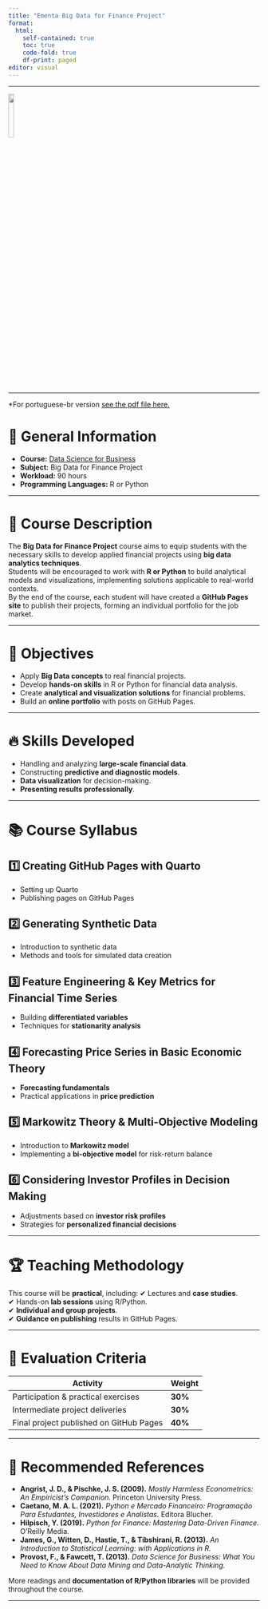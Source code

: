 ```yaml
---
title: "Ementa Big Data for Finance Project"
format:
  html:
    self-contained: true
    toc: true
    code-fold: true
    df-print: paged
editor: visual
---
```


---

<left> ![](https://raw.githubusercontent.com/profrhozon/site/main/logo_FAE.png){width="15%"} </left>

---


*For portuguese-br version [see the pdf file here.](https://github.com/profrhozon/site/blob/main/Ementa_FAE_Projetos_DS_FinMkt.pdf)


# 📌 General Information

- **Course:** [Data Science for Business](https://fae.edu/cursos/182302806/ciencia-de-dados-para-negocios.htm)  
- **Subject:** Big Data for Finance Project  
- **Workload:** 90 hours  
- **Programming Languages:** R or Python  

---

# 🎯 Course Description

The **Big Data for Finance Project** course aims to equip students with the necessary skills to develop applied financial projects using **big data analytics techniques**.  
Students will be encouraged to work with **R or Python** to build analytical models and visualizations, implementing solutions applicable to real-world contexts.  
By the end of the course, each student will have created a **GitHub Pages site** to publish their projects, forming an individual portfolio for the job market.

---

# 🎯 Objectives

- Apply **Big Data concepts** to real financial projects.
- Develop **hands-on skills** in R or Python for financial data analysis.
- Create **analytical and visualization solutions** for financial problems.
- Build an **online portfolio** with posts on GitHub Pages.

---

# 🔥 Skills Developed

- Handling and analyzing **large-scale financial data**.
- Constructing **predictive and diagnostic models**.
- **Data visualization** for decision-making.
- **Presenting results professionally**.

---

# 📚 Course Syllabus

## **1️⃣ Creating GitHub Pages with Quarto**
- Setting up Quarto
- Publishing pages on GitHub Pages

## **2️⃣ Generating Synthetic Data**
- Introduction to synthetic data
- Methods and tools for simulated data creation

## **3️⃣ Feature Engineering & Key Metrics for Financial Time Series**
- Building **differentiated variables**
- Techniques for **stationarity analysis**

## **4️⃣ Forecasting Price Series in Basic Economic Theory**
- **Forecasting fundamentals**
- Practical applications in **price prediction**

## **5️⃣ Markowitz Theory & Multi-Objective Modeling**
- Introduction to **Markowitz model**
- Implementing a **bi-objective model** for risk-return balance

## **6️⃣ Considering Investor Profiles in Decision Making**
- Adjustments based on **investor risk profiles**
- Strategies for **personalized financial decisions**

---

# 🏆 Teaching Methodology

This course will be **practical**, including:
✔ Lectures and **case studies**.  
✔ Hands-on **lab sessions** using R/Python.  
✔ **Individual and group projects**.  
✔ **Guidance on publishing** results in GitHub Pages.

---

# 📝 Evaluation Criteria

| Activity                     | Weight |
|------------------------------|--------|
| Participation & practical exercises  | **30%** |
| Intermediate project deliveries  | **30%** |
| Final project published on GitHub Pages | **40%** |

---

# 📖 Recommended References

- **Angrist, J. D., & Pischke, J. S. (2009).** *Mostly Harmless Econometrics: An Empiricist's Companion.* Princeton University Press.  
- **Caetano, M. A. L. (2021).** *Python e Mercado Financeiro: Programação Para Estudantes, Investidores e Analistas.* Editora Blucher.  
- **Hilpisch, Y. (2019).** *Python for Finance: Mastering Data-Driven Finance.* O'Reilly Media.  
- **James, G., Witten, D., Hastie, T., & Tibshirani, R. (2013).** *An Introduction to Statistical Learning: with Applications in R.*  
- **Provost, F., & Fawcett, T. (2013).** *Data Science for Business: What You Need to Know About Data Mining and Data-Analytic Thinking.*  

More readings and **documentation of R/Python libraries** will be provided throughout the course.

---





